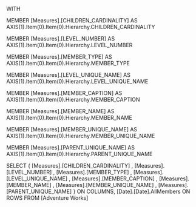WITH 

MEMBER [Measures].[CHILDREN_CARDINALITY]
AS AXIS(1).Item(0).Item(0).Hierarchy.CHILDREN_CARDINALITY

MEMBER [Measures].[LEVEL_NUMBER]
AS AXIS(1).Item(0).Item(0).Hierarchy.LEVEL_NUMBER

MEMBER [Measures].[MEMBER_TYPE]
AS AXIS(1).Item(0).Item(0).Hierarchy.MEMBER_TYPE

MEMBER [Measures].[LEVEL_UNIQUE_NAME]
AS AXIS(1).Item(0).Item(0).Hierarchy.LEVEL_UNIQUE_NAME

MEMBER [Measures].[MEMBER_CAPTION]
AS AXIS(1).Item(0).Item(0).Hierarchy.MEMBER_CAPTION

MEMBER [Measures].[MEMBER_NAME]
AS AXIS(1).Item(0).Item(0).Hierarchy.MEMBER_NAME

MEMBER [Measures].[MEMBER_UNIQUE_NAME]
AS AXIS(1).Item(0).Item(0).Hierarchy.MEMBER_UNIQUE_NAME

MEMBER [Measures].[PARENT_UNIQUE_NAME]
AS AXIS(1).Item(0).Item(0).Hierarchy.PARENT_UNIQUE_NAME

SELECT {
	[Measures].[CHILDREN_CARDINALITY]
,	[Measures].[LEVEL_NUMBER]
,	[Measures].[MEMBER_TYPE]
,	[Measures].[LEVEL_UNIQUE_NAME]
,	[Measures].[MEMBER_CAPTION]
,	[Measures].[MEMBER_NAME]
,	[Measures].[MEMBER_UNIQUE_NAME]
,	[Measures].[PARENT_UNIQUE_NAME]
}
ON COLUMNS,
[Date].[Date].AllMembers ON ROWS
FROM [Adventure Works]

